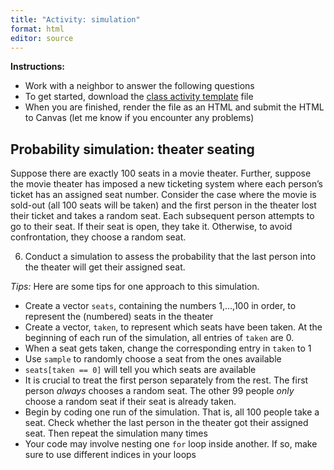 ```yaml
---
title: "Activity: simulation"
format: html
editor: source
---
```


**Instructions:** 

* Work with a neighbor to answer the following questions 
* To get started, download the [class activity template](https://sta279-f25.github.io/class_activities/ca_12_template.qmd) file
* When you are finished, render the file as an HTML and submit the HTML to Canvas (let me know if you encounter any problems)

## Probability simulation: theater seating

Suppose there are exactly 100 seats in a movie theater. Further, suppose the movie theater has imposed a new ticketing system where each person’s ticket has an assigned seat number. Consider the case where the movie is sold-out (all 100 seats will be taken) and the first person in the theater lost their ticket and takes a random seat. Each subsequent person attempts to go to their seat. If their seat is open, they take it. Otherwise, to avoid confrontation, they choose a random seat. 

6. Conduct a simulation to assess the probability that the last person into the theater will get their assigned seat.

*Tips:* Here are some tips for one approach to this simulation.

* Create a vector `seats`, containing the numbers 1,...,100 in order, to represent the (numbered) seats in the theater
* Create a vector, `taken`, to represent which seats have been taken. At the beginning of each run of the simulation, all entries of `taken` are 0.
* When a seat gets taken, change the corresponding entry in `taken` to 1
* Use `sample` to randomly choose a seat from the ones available
* `seats[taken == 0]` will tell you which seats are available
* It is crucial to treat the first person separately from the rest. The first person *always* chooses a random seat. The other 99 people *only* choose a random seat if their seat is already taken.
* Begin by coding one run of the simulation. That is, all 100 people take a seat. Check whether the last person in the theater got their assigned seat. Then repeat the simulation many times
* Your code may involve nesting one `for` loop inside another. If so, make sure to use different indices in your loops


